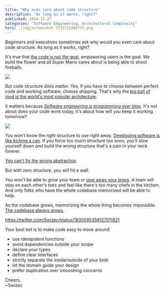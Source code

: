 ```yaml
---
title: "Why even care about code structure"
description: "As long as it works, right?"
published: 2024-11-27
categories: "Software Engineering, Architectural Complexity"
hero: ./img/screenshot-1732721984733.png
---
```


Beginners and executives sometimes ask why would you even care about code structure. As long as it works, right?

It's true that [the code is not the goal](https://swizec.com/blog/the-code-is-not-the-goal/), empowering users is the goal. We build the flower and all Super Mario cares about is being able to shoot fireballs.

![](./img/ario11gif-1c0gb8.gif)

But code structure _does_ matter. Yes, if you have to choose between perfect code and working software, choose shipping. That's why the [big ball of mud is the world's most popular architecture](https://swizec.com/blog/big-ball-of-mud-the-worlds-most-popular-software-architecture/).

It matters because [_Software engineering is programming over time_](https://swizec.com/blog/what-i-learned-from-software-engineering-at-google/). It's not about does your code work today, it's about how will you keep it working tomorrow?

![](./img/sV81l2png-357531.png)

You won't know the right structure to use right away. [Developing software is like kicking a can](https://swizec.com/blog/writing-software-is-like-kicking-a-can/). If you force too much structure too soon, you'll slow yourself down _and_ build the wrong structure that's a pain in your neck forever.

[You can't fix the wrong abstraction](https://swizec.com/blog/you-can-t-fix-the-wrong-abstraction/).

But with zero structure, you will hit a wall.

You won't be able to grow your team or [give away your legos](https://review.firstround.com/give-away-your-legos-and-other-commandments-for-scaling-startups/). A team will step on each other's toes and feel like there's too many chefs in the kitchen. And only folks who have the whole codebase memorized will be able to help.

As the codebase grows, memorizing the whole thing becomes impossible. [The codebase always grows](https://swizec.com/blog/the-laws-of-software-evolution/).

https://twitter.com/Swizec/status/1830095359127011821

Your best bet is to make code easy to move around.

- use idempotent functions
- avoid dependencies outside your scope
- declare your types
- define clear interfaces
- strictly separate the inside/outside of your blob
- let the domain guide your design
- prefer duplication over smooshing concerns

Cheers,<br />
\~Swizec
